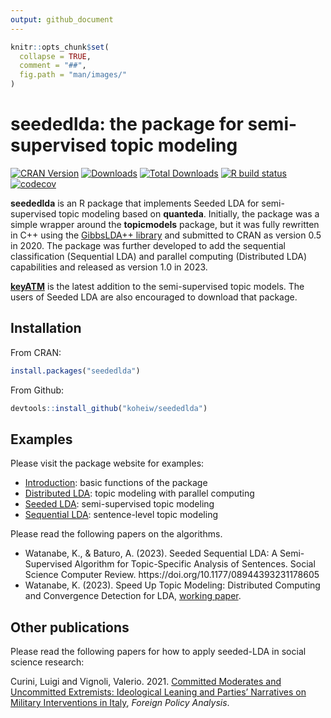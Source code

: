 ```yaml
---
output: github_document
---
```


```r
knitr::opts_chunk$set(
  collapse = TRUE,
  comment = "##",
  fig.path = "man/images/"
)
```

# seededlda: the package for semi-supervised topic modeling

<!-- badges: start -->

[![CRAN
Version](https://www.r-pkg.org/badges/version/seededlda)](https://CRAN.R-project.org/package=seededlda)
[![Downloads](https://cranlogs.r-pkg.org/badges/seededlda)](https://CRAN.R-project.org/package=seededlda)
[![Total
Downloads](https://cranlogs.r-pkg.org/badges/grand-total/seededlda?color=orange)](https://CRAN.R-project.org/package=seededlda)
[![R build
status](https://github.com/koheiw/seededlda/workflows/R-CMD-check/badge.svg)](https://github.com/koheiw/seededlda/actions)
[![codecov](https://codecov.io/gh/koheiw/seededlda/branch/master/graph/badge.svg)](https://codecov.io/gh/koheiw/seededlda)
<!-- badges: end -->

**seededlda** is an R package that implements Seeded LDA for semi-supervised topic modeling based on **quanteda**. Initially, the package was a simple wrapper around the **topicmodels** package, but it was fully rewritten in C++ using the [GibbsLDA++ library](http://gibbslda.sourceforge.net/) and submitted to CRAN as version 0.5 in 2020. The package was further developed to add the sequential classification (Sequential LDA) and parallel computing (Distributed LDA) capabilities and released as version 1.0 in 2023.

[**keyATM**](https://github.com/keyATM/keyATM) is the latest addition to the semi-supervised topic models. The users of Seeded LDA are also encouraged to download that package.

## Installation

From CRAN:

```r
install.packages("seededlda")
```

From Github:

```r
devtools::install_github("koheiw/seededlda")
```

## Examples

Please visit the package website for examples:

- [Introduction](https://koheiw.github.io/seededlda/articles/pkgdown/basic.html): basic functions of the package
- [Distributed LDA](https://koheiw.github.io/seededlda/articles/pkgdown/distributed.html): topic modeling with parallel computing
- [Seeded LDA](https://koheiw.github.io/seededlda/articles/pkgdown/seeded.html): semi-supervised topic modeling
- [Sequential LDA](https://koheiw.github.io/seededlda/articles/pkgdown/sequential.html): sentence-level topic modeling

Please read the following papers on the algorithms.

- Watanabe, K., & Baturo, A. (2023). Seeded Sequential LDA: A Semi-Supervised Algorithm for Topic-Specific Analysis of Sentences. Social Science Computer Review. https://doi.org/10.1177/08944393231178605
- Watanabe, K. (2023). Speed Up Topic Modeling: Distributed Computing and Convergence Detection for LDA, [working paper](https://blog.koheiw.net/wp-content/uploads/2023/05/Distributed-LDA-02.pdf).


## Other publications

Please read the following papers for how to apply seeded-LDA in social science research:

Curini, Luigi and Vignoli, Valerio. 2021. [Committed Moderates and Uncommitted Extremists: Ideological Leaning and Parties’ Narratives on Military Interventions in Italy](https://doi.org/10.1093/fpa/orab016), *Foreign Policy Analysis*.

